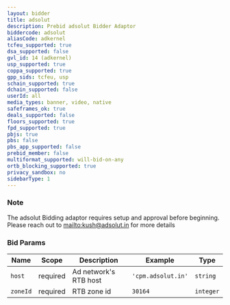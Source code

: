```yaml
---
layout: bidder
title: adsolut
description: Prebid adsolut Bidder Adaptor
biddercode: adsolut
aliasCode: adkernel
tcfeu_supported: true
dsa_supported: false
gvl_id: 14 (adkernel)
usp_supported: true
coppa_supported: true
gpp_sids: tcfeu, usp
schain_supported: true
dchain_supported: false
userId: all
media_types: banner, video, native
safeframes_ok: true
deals_supported: false
floors_supported: true
fpd_supported: true
pbjs: true
pbs: false
pbs_app_supported: false
prebid_member: false
multiformat_supported: will-bid-on-any
ortb_blocking_supported: true
privacy_sandbox: no
sidebarType: 1
---
```


### Note

The adsolut Bidding adaptor requires setup and approval before beginning. Please reach out to [mailto:kush@adsolut.in](kush@adsolut.in) for more details

### Bid Params


| Name     | Scope    | Description           | Example                   | Type     |
|----------|----------|-----------------------|---------------------------|----------|
| `host`   | required | Ad network's RTB host | `'cpm.adsolut.in'` | `string` |
| `zoneId` | required | RTB zone id           | `30164`                 | `integer` |
